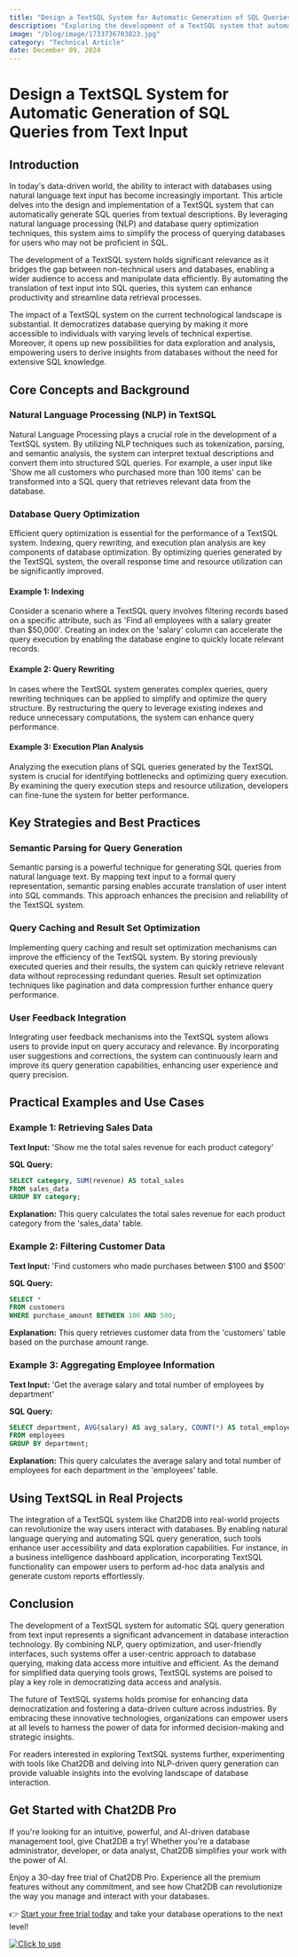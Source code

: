 ```yaml
---
title: "Design a TextSQL System for Automatic Generation of SQL Queries from Text Input"
description: "Exploring the development of a TextSQL system that automates the generation of SQL queries from natural language text input."
image: "/blog/image/1733736703823.jpg"
category: "Technical Article"
date: December 09, 2024
---
```


# Design a TextSQL System for Automatic Generation of SQL Queries from Text Input


<Authors date="December 09, 2024">
  <Author name="Rowan Hill" link="https://chat2db.ai" />
</Authors>

## Introduction

In today's data-driven world, the ability to interact with databases using natural language text input has become increasingly important. This article delves into the design and implementation of a TextSQL system that can automatically generate SQL queries from textual descriptions. By leveraging natural language processing (NLP) and database query optimization techniques, this system aims to simplify the process of querying databases for users who may not be proficient in SQL.

The development of a TextSQL system holds significant relevance as it bridges the gap between non-technical users and databases, enabling a wider audience to access and manipulate data efficiently. By automating the translation of text input into SQL queries, this system can enhance productivity and streamline data retrieval processes.

The impact of a TextSQL system on the current technological landscape is substantial. It democratizes database querying by making it more accessible to individuals with varying levels of technical expertise. Moreover, it opens up new possibilities for data exploration and analysis, empowering users to derive insights from databases without the need for extensive SQL knowledge.

## Core Concepts and Background

### Natural Language Processing (NLP) in TextSQL

Natural Language Processing plays a crucial role in the development of a TextSQL system. By utilizing NLP techniques such as tokenization, parsing, and semantic analysis, the system can interpret textual descriptions and convert them into structured SQL queries. For example, a user input like 'Show me all customers who purchased more than 100 items' can be transformed into a SQL query that retrieves relevant data from the database.

### Database Query Optimization

Efficient query optimization is essential for the performance of a TextSQL system. Indexing, query rewriting, and execution plan analysis are key components of database optimization. By optimizing queries generated by the TextSQL system, the overall response time and resource utilization can be significantly improved.

#### Example 1: Indexing

Consider a scenario where a TextSQL query involves filtering records based on a specific attribute, such as 'Find all employees with a salary greater than $50,000'. Creating an index on the 'salary' column can accelerate the query execution by enabling the database engine to quickly locate relevant records.

#### Example 2: Query Rewriting

In cases where the TextSQL system generates complex queries, query rewriting techniques can be applied to simplify and optimize the query structure. By restructuring the query to leverage existing indexes and reduce unnecessary computations, the system can enhance query performance.

#### Example 3: Execution Plan Analysis

Analyzing the execution plans of SQL queries generated by the TextSQL system is crucial for identifying bottlenecks and optimizing query execution. By examining the query execution steps and resource utilization, developers can fine-tune the system for better performance.

## Key Strategies and Best Practices

### Semantic Parsing for Query Generation

Semantic parsing is a powerful technique for generating SQL queries from natural language text. By mapping text input to a formal query representation, semantic parsing enables accurate translation of user intent into SQL commands. This approach enhances the precision and reliability of the TextSQL system.

### Query Caching and Result Set Optimization

Implementing query caching and result set optimization mechanisms can improve the efficiency of the TextSQL system. By storing previously executed queries and their results, the system can quickly retrieve relevant data without reprocessing redundant queries. Result set optimization techniques like pagination and data compression further enhance query performance.

### User Feedback Integration

Integrating user feedback mechanisms into the TextSQL system allows users to provide input on query accuracy and relevance. By incorporating user suggestions and corrections, the system can continuously learn and improve its query generation capabilities, enhancing user experience and query precision.

## Practical Examples and Use Cases

### Example 1: Retrieving Sales Data

**Text Input:** 'Show me the total sales revenue for each product category'

**SQL Query:**
```sql
SELECT category, SUM(revenue) AS total_sales
FROM sales_data
GROUP BY category;
```

**Explanation:** This query calculates the total sales revenue for each product category from the 'sales_data' table.

### Example 2: Filtering Customer Data

**Text Input:** 'Find customers who made purchases between $100 and $500'

**SQL Query:**
```sql
SELECT * 
FROM customers
WHERE purchase_amount BETWEEN 100 AND 500;
```

**Explanation:** This query retrieves customer data from the 'customers' table based on the purchase amount range.

### Example 3: Aggregating Employee Information

**Text Input:** 'Get the average salary and total number of employees by department'

**SQL Query:**
```sql
SELECT department, AVG(salary) AS avg_salary, COUNT(*) AS total_employees
FROM employees
GROUP BY department;
```

**Explanation:** This query calculates the average salary and total number of employees for each department in the 'employees' table.

## Using TextSQL in Real Projects

The integration of a TextSQL system like Chat2DB into real-world projects can revolutionize the way users interact with databases. By enabling natural language querying and automating SQL query generation, such tools enhance user accessibility and data exploration capabilities. For instance, in a business intelligence dashboard application, incorporating TextSQL functionality can empower users to perform ad-hoc data analysis and generate custom reports effortlessly.

## Conclusion

The development of a TextSQL system for automatic SQL query generation from text input represents a significant advancement in database interaction technology. By combining NLP, query optimization, and user-friendly interfaces, such systems offer a user-centric approach to database querying, making data access more intuitive and efficient. As the demand for simplified data querying tools grows, TextSQL systems are poised to play a key role in democratizing data access and analysis.

The future of TextSQL systems holds promise for enhancing data democratization and fostering a data-driven culture across industries. By embracing these innovative technologies, organizations can empower users at all levels to harness the power of data for informed decision-making and strategic insights.

For readers interested in exploring TextSQL systems further, experimenting with tools like Chat2DB and delving into NLP-driven query generation can provide valuable insights into the evolving landscape of database interaction.

## Get Started with Chat2DB Pro

If you're looking for an intuitive, powerful, and AI-driven database management tool, give Chat2DB a try! Whether you're a database administrator, developer, or data analyst, Chat2DB simplifies your work with the power of AI.

Enjoy a 30-day free trial of Chat2DB Pro. Experience all the premium features without any commitment, and see how Chat2DB can revolutionize the way you manage and interact with your databases.

👉 [Start your free trial today](https://chat2db.ai/pricing) and take your database operations to the next level!


[![Click to use](/image/blog/bg/chat2db.jpg)](https://chat2db.ai/)

